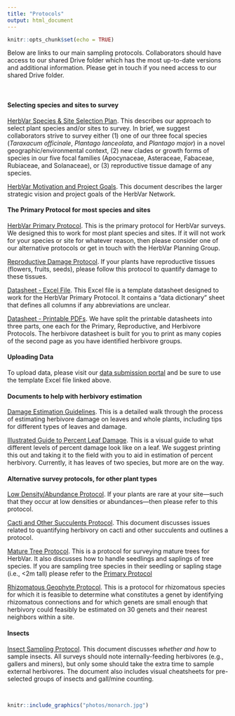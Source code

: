 ```yaml
---
title: "Protocols"
output: html_document
---
```


```r
knitr::opts_chunk$set(echo = TRUE)
```


Below are links to our main sampling protocols. Collaborators should have access to our shared Drive folder which has the most up-to-date versions and additional information. Please get in touch if you need access to our shared Drive folder.  

<br>

#### Selecting species and sites to survey
[HerbVar Species & Site Selection Plan](https://docs.google.com/document/d/1-p8oQkrgqM_E3uzMf2Ihqs_c5PE54PVVhHHjRru8_qA/edit?usp=sharing). This describes our approach to select plant species and/or sites to survey. In brief, we suggest collaborators strive to survey either (1) one of our three focal species (_Taraxacum officinale_, _Plantago lanceolata_, and _Plantago major_) in a novel geographic/environmental context, (2) new clades or growth forms of species in our five focal families (Apocynaceae, Asteraceae, Fabaceae, Rubiaceae, and Solanaceae), or (3) reproductive tissue damage of any species.

[HerbVar Motivation and Project Goals](https://docs.google.com/document/d/1Vj00Sks7XG4s0ar3HzcJBPoOkFfl3HR0/edit?usp=sharing&ouid=107899855781798259282&rtpof=true&sd=true). This document describes the larger strategic vision and project goals of the HerbVar Network.

#### The Primary Protocol for most species and sites
[HerbVar Primary Protocol](https://docs.google.com/document/d/1XKK78S-2hX9kVZq6OwF7-UBfnAV4UCrR/edit?usp=sharing&ouid=116537863331430920281&rtpof=true&sd=true). This is the primary protocol for HerbVar surveys. We designed this to work for most plant species and sites. If it will not work for your species or site for whatever reason, then please consider one of our alternative protocols or get in touch with the HerbVar Planning Group.  

[Reproductive Damage Protocol](https://docs.google.com/document/d/1Rz6wPDXpfEnv1M16gJ1a2D3DHeImqlv-/edit?usp=sharing&ouid=107899855781798259282&rtpof=true&sd=true). If your plants have reproductive tissues (flowers, fruits, seeds), please follow this protocol to quantify damage to these tissues.  

[Datasheet - Excel File](protocols/HerbVar Datasheet Template.xlsx). This Excel file is a template datasheet designed to work for the HerbVar Primary Protocol. It contains a "data dictionary" sheet that defines all columns if any abbreviations are unclear.

[Datasheet - Printable PDFs](https://drive.google.com/drive/folders/10-9xPm9yOAvGCtL3dmVaoz7ODI1fghYG?usp=sharing). We have split the printable datasheets into three parts, one each for the Primary, Reproductive, and Herbivore Protocols. The herbivore datasheet is built for you to print as many copies of the second page as you have identified herbivore groups.

#### Uploading Data
To upload data, please visit our [data submission portal](https://herbvar.shinyapps.io/data_portal_actual/) and be sure to use the template Excel file linked above.

#### Documents to help with herbivory estimation
[Damage Estimation Guidelines](https://docs.google.com/document/d/1Y90zfQBkluuhelDdb5WksW_8VRXkBMaGQIO9myRME2I/edit?usp=sharing). This is a detailed walk through the process of estimating herbivore damage on leaves and whole plants, including tips for different types of leaves and damage.  

[Illustrated Guide to Percent Leaf Damage](/protocols/Illustrated Guide to Percent Leaf Damage.pdf). This is a visual guide to what different levels of percent damage look like on a leaf. We suggest printing this out and taking it to the field with you to aid in estimation of percent herbivory. Currently, it has leaves of two species, but more are on the way.  


#### Alternative survey protocols, for other plant types
[Low Density/Abundance Protocol](https://docs.google.com/document/d/1MDg1heY8F0v3XZrtMM2iVpt_Y6AhvFQR/edit?usp=sharing&ouid=116537863331430920281&rtpof=true&sd=true). If your plants are rare at your site---such that they occur at low densities or abundances---then please refer to this protocol.  

[Cacti and Other Succulents Protocol](https://docs.google.com/document/d/179zCBbGkXLZ1ceNBafG654tbo0wgme5r/edit?usp=sharing&ouid=116537863331430920281&rtpof=true&sd=true). This document discusses issues related to quantifying herbivory on cacti and other succulents and outlines a protocol.  

[Mature Tree Protocol](https://docs.google.com/document/d/1R1xVqIUBdF_Y_QkoSxnXs3p2BtCGCTJm/edit?usp=sharing&ouid=116537863331430920281&rtpof=true&sd=true). This is a protocol for surveying mature trees for HerbVar. It also discusses how to handle seedlings and saplings of tree species. If you are sampling tree species in their seedling or sapling stage (i.e., <2m tall) please refer to the [Primary Protocol](https://docs.google.com/document/d/1XKK78S-2hX9kVZq6OwF7-UBfnAV4UCrR/edit?usp=sharing&ouid=116537863331430920281&rtpof=true&sd=true)

[Rhizomatous Geophyte Protocol](https://docs.google.com/document/d/1-UikT_60gnfl0vcUJm1jS7RUC8mX8UR9/edit?usp=sharing&ouid=116537863331430920281&rtpof=true&sd=true). This is a protocol for rhizomatous species for which it is feasible to determine what constitutes a genet by identifying rhizomatous connections and for which genets are small enough that herbivory could feasibly be estimated on 30 genets and their nearest neighbors within a site.


#### Insects
[Insect Sampling Protocol](https://docs.google.com/document/d/1l6ucJc6JpohcgPXBhg9e3hLPWImjTZM-/edit?usp=sharing&ouid=116537863331430920281&rtpof=true&sd=true). This document discusses *whether and how* to sample insects. All surveys should note internally-feeding herbivores (e.g., gallers and miners), but only some should take the extra time to sample external herbivores. The document also includes visual cheatsheets for pre-selected groups of insects and gall/mine counting.

<br>

```r
knitr::include_graphics("photos/monarch.jpg")
```